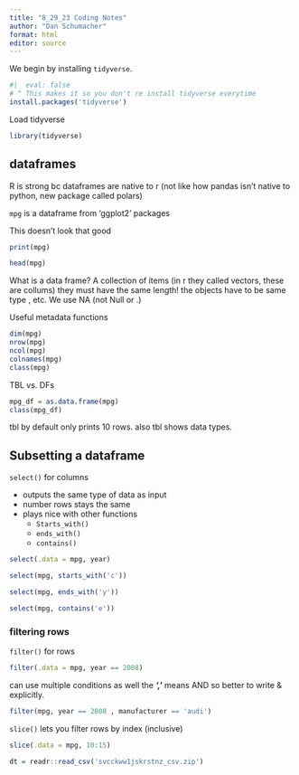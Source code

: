 ```yaml
---
title: "8_29_23 Coding Notes"
author: "Dan Schumacher"
format: html
editor: source
---
```


We begin by installing `tidyverse`.

```r
#|  eval: false
# ^ This makes it so you don't re install tidyverse everytime
install.packages('tidyverse')
```

Load tidyverse

```r
library(tidyverse)
```

## dataframes

R is strong bc dataframes are native to r (not like how pandas isn't native to python, new package called polars)

`mpg` is a dataframe from 'ggplot2' packages

This doesn't look that good

```r
print(mpg)
```

```r
head(mpg)
```

What is a data frame? A collection of items (in r they called vectors, these are collums) they must have the same length! the objects have to be same type <int>, <chr> etc. We use NA (not Null or .)

Useful metadata functions

```r
dim(mpg)
nrow(mpg)
ncol(mpg)
colnames(mpg)
class(mpg)
```

TBL vs. DFs

```r
mpg_df = as.data.frame(mpg)
class(mpg_df)
```

tbl by default only prints 10 rows. also tbl shows data types.

## Subsetting a dataframe

`select()` for columns

-   outputs the same type of data as input
-   number rows stays the same
-   plays nice with other functions
    -   `Starts_with()`
    -   `ends_with()`
    -   `contains()`

```r
select(.data = mpg, year)
```

```r
select(mpg, starts_with('c'))
```

```r
select(mpg, ends_with('y'))
```

```r
select(mpg, contains('e'))
```

### filtering rows

`filter()` for rows

```r
filter(.data = mpg, year == 2008)
```

can use multiple conditions as well the ***','*** means AND so better to write & explicitly.

```r
filter(mpg, year == 2008 , manufacturer == 'audi')
```

`slice()` lets you filter rows by index (inclusive)

```r
slice(.data = mpg, 10:15)
```

```r
dt = readr::read_csv('svcckww1jskrstnz_csv.zip')
```

